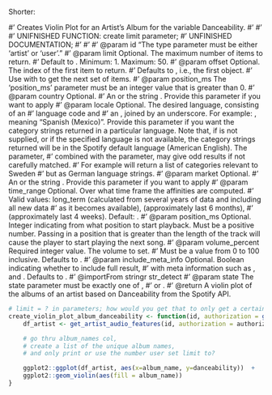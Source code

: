 
Shorter:

#' Creates Violin Plot for an Artist's Album for the variable Danceability.
#'
#'
#' UNIFNISHED FUNCTION: create limit parameter;
#' UNFINISHED DOCUMENTATION;
#'
#'
#' @param id "The type parameter must be either 'artist' or 'user'."
#' @param limit Optional. The maximum number of items to return.
#' Default to \code{20}. Minimum: 1. Maximum: 50.
#' @param offset Optional. The index of the first item to return.
#' Defaults to \code{0}, i.e., the first object.
#' Use with \code{limit} to get the next set of items.
#' @param position_ms The 'position_ms' parameter must be an integer value that is greater than 0.
#' @param country Optional. \cr
#' An \href{https://en.wikipedia.org/wiki/ISO_3166-1_alpha-2}{ISO 3166-1 alpha-2 country code} or the string \code{"from_token"}. Provide this parameter if you want to apply \href{https://developer.spotify.com/documentation/general/guides/track-relinking-guide/}{Track Relinking}
#' @param locale Optional. The desired language, consisting of an
#' \href{https://en.wikipedia.org/wiki/ISO_639-1}{ISO 639-1} language code and
#' an \href{https://en.wikipedia.org/wiki/ISO_3166-1_alpha-2}{ISO 3166-1 alpha-2 country code}, joined by an underscore. For example: \code{es_MX}, meaning "Spanish (Mexico)". Provide this parameter if you want the category strings returned in a particular language. Note that, if \code{locale} is not supplied, or if the specified language is not available, the category strings returned will be in the Spotify default language (American English). The \code{locale} parameter,
#' combined with the \code{country} parameter, may give odd results if not carefully matched.
#' For example \code{country=SE&locale=de_DE} will return a list of categories relevant to Sweden
#' but as German language strings.
#' @param market Optional. \cr
#' An \href{https://en.wikipedia.org/wiki/ISO_3166-1_alpha-2}{ISO 3166-1 alpha-2 country code} or the string \code{"from_token"}. Provide this parameter if you want to apply \href{https://developer.spotify.com/documentation/general/guides/track-relinking-guide/}{Track Relinking}
#' @param time_range Optional. Over what time frame the affinities are computed.
#' Valid values: long_term (calculated from several years of data and including all new data
#' as it becomes available), \code{medium_term} (approximately last 6 months),
#' \code{short_term} (approximately last 4 weeks). Default: \code{medium_term}.
#' @param position_ms Optional. Integer indicating from what position to start playback. Must be a positive number. Passing in a position that is greater than the length of the track will cause the player to start playing the next song.
#' @param volume_percent Required integer value. The volume to set.
#'  Must be a value from 0 to 100 inclusive. Defaults to \code{50}.
#' @param include_meta_info Optional. Boolean indicating whether to include full result,
#'  with meta information such as \code{"total"}, and \code{"limit"}. Defaults to \code{FALSE}.
#' @importFrom stringr str_detect
#' @param state The state parameter must be exactly one of \code{'track'},
#' \code{'context'} or  \code{'off'}.
#' @return A violin plot of the albums of an artist based on Danceability from the Spotify API.

```r
# limit = ? in parameters; how would you get that to only get a certain number of albums?
create_violin_plot_album_danceability <- function(id, authorization = get_spotify_access_token()){
    df_artist <- get_artist_audio_features(id, authorization = authorization)

    # go thru album_names col,
    # create a list of the unique album names, 
    # and only print or use the number user set limit to?

    ggplot2::ggplot(df_artist, aes(x=album_name, y=danceability))  + 
    ggplot2::geom_violin(aes(fill = album_name))
}
```
